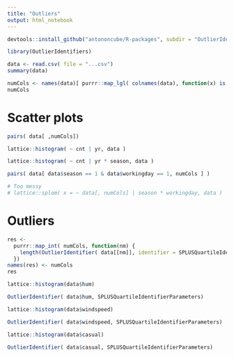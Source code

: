 ```yaml
---
title: "Outliers"
output: html_notebook
---
```


```r
devtools::install_github("antononcube/R-packages", subdir = "OutlierIdentifiers")
```

```r
library(OutlierIdentifiers)
```

```r
data <- read.csv( file = "...csv")
summary(data)
```


```r
numCols <- names(data)[ purrr::map_lgl( colnames(data), function(x) is.numeric(data[[x]])) ]
numCols
```

# Scatter plots

```r
pairs( data[ ,numCols])
```

```r
lattice::histogram( ~ cnt | yr, data )
```

```r
lattice::histogram( ~ cnt | yr * season, data )
```


```r
pairs( data[ data$season == 1 & data$workingday == 1, numCols ] )
```

```r
# Too messy
# lattice::splom( x = ~ data[, numCols] | season * workingday, data )
```

# Outliers

```r
res <-
  purrr::map_int( numCols, function(nm) {
    length(OutlierIdentifier( data[[nm]], identifier = SPLUSQuartileIdentifierParameters ))
  })
names(res) <- numCols
res
```
```r
lattice::histogram(data$hum)
```
```r
OutlierIdentifier( data$hum, SPLUSQuartileIdentifierParameters)
```


```r
lattice::histogram(data$windspeed)
```


```r
OutlierIdentifier( data$windspeed, SPLUSQuartileIdentifierParameters)
```

```r
lattice::histogram(data$casual)
```

```r
OutlierIdentifier( data$casual, SPLUSQuartileIdentifierParameters)
```


